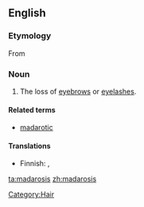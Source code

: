 ==English==

===Etymology===
From {{etyl|grc|en}} {{term|μαδάρωσις||baldness, especially of the eyelids|tr=madarōsis|lang=grc|sc=polytonic}}

===Noun===
{{en-noun|-}}

# {{medicine}} The loss of [[eyebrow]]s or [[eyelash]]es.

====Related terms====
* [[madarotic]]

====Translations====
{{trans-top}}
* Finnish: {{t-|fi|kulmakarvakato}}, {{t-|fi|silmäripsikato}}
{{trans-mid}}
{{trans-bottom}}

[[Category:Hair]]

[[ta:madarosis]]
[[zh:madarosis]]